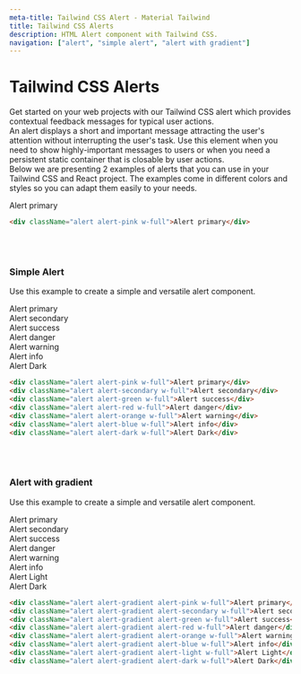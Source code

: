 ```yaml
---
meta-title: Tailwind CSS Alert - Material Tailwind
title: Tailwind CSS Alerts
description: HTML Alert component with Tailwind CSS.
navigation: ["alert", "simple alert", "alert with gradient"]
---
```


# Tailwind CSS Alerts

Get started on your web projects with our Tailwind CSS alert which provides contextual feedback messages for typical user actions.
<br/>
An alert displays a short and important message attracting the user's attention without interrupting the user's task. Use this element when you need to show highly-important messages to users or when you need a persistent static container that is closable by user actions.
<br/>
Below we are presenting 2 examples of alerts that you can use in your Tailwind CSS and React project. The examples come in different colors and styles so you can adapt them easily to your needs.
<br/>
<ComponentCard id="alert">
  <div className="alert alert-pink w-full">Alert primary</div>
</ComponentCard>

```html showLineNumbers
<div className="alert alert-pink w-full">Alert primary</div>
```
 <br/>
 <br/>

### Simple Alert
Use this example to create a simple and versatile alert component.
 <br/>
<ComponentCard id="simple-alert">
  <div className="alert alert-pink w-full">Alert primary</div>
  <div className="alert alert-secondary w-full">Alert secondary</div>
  <div className="alert alert-green w-full">Alert success</div>
  <div className="alert alert-red w-full">Alert danger</div>
  <div className="alert alert-orange w-full">Alert warning</div>
  <div className="alert alert-blue w-full">Alert info</div>
  <div className="alert alert-dark w-full">Alert Dark</div>
</ComponentCard>

```html showLineNumbers
<div className="alert alert-pink w-full">Alert primary</div>
<div className="alert alert-secondary w-full">Alert secondary</div>
<div className="alert alert-green w-full">Alert success</div>
<div className="alert alert-red w-full">Alert danger</div>
<div className="alert alert-orange w-full">Alert warning</div>
<div className="alert alert-blue w-full">Alert info</div>
<div className="alert alert-dark w-full">Alert Dark</div>
```
 <br/>
 <br/>

### Alert with gradient
Use this example to create a simple and versatile alert component.
 <br/>
<ComponentCard id="alert with gradient">
  <div className="alert alert-gradient alert-pink w-full">Alert primary</div>
  <div className="alert alert-gradient alert-secondary w-full">Alert secondary</div>
  <div className="alert alert-gradient alert-green w-full">Alert success</div>
  <div className="alert alert-gradient alert-red w-full">Alert danger</div>
  <div className="alert alert-gradient alert-orange w-full">Alert warning</div>
  <div className="alert alert-gradient alert-blue w-full">Alert info</div>
  <div className="alert alert-gradient alert-light w-full">Alert Light</div>
  <div className="alert alert-gradient alert-dark w-full">Alert Dark</div>
</ComponentCard>

```html showLineNumbers
<div className="alert alert-gradient alert-pink w-full">Alert primary</div>
<div className="alert alert-gradient alert-secondary w-full">Alert secondary</div>
<div className="alert alert-gradient alert-green w-full">Alert success</div>
<div className="alert alert-gradient alert-red w-full">Alert danger</div>
<div className="alert alert-gradient alert-orange w-full">Alert warning</div>
<div className="alert alert-gradient alert-blue w-full">Alert info</div>
<div className="alert alert-gradient alert-light w-full">Alert Light</div>
<div className="alert alert-gradient alert-dark w-full">Alert Dark</div>
```